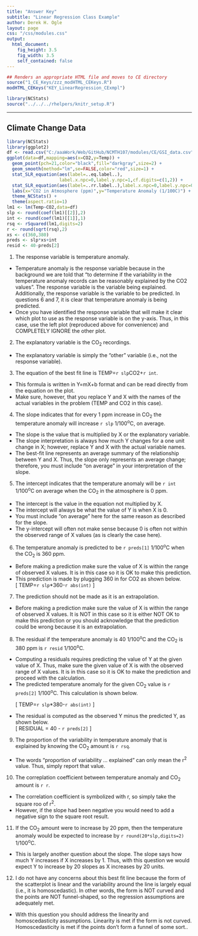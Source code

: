 ```yaml
---
title: "Answer Key"
subtitle: "Linear Regression Class Example"
author: Derek H. Ogle
layout: page
css: "/css/modules.css"
output:
  html_document:
    fig_height: 3.5
    fig_width: 3.5
    self_contained: false
---
```


```r
## Renders an appropriate HTML file and moves to CE directory
source("1_CE_Keys/zzz_modHTML_CEKeys.R")
modHTML_CEKeys("KEY_LinearRegression_CExmpl")
```
```r
library(NCStats)
source("../../../rhelpers/knitr_setup.R")
```

----

## Climate Change Data
```r
library(NCStats)
library(ggplot2)
df <- read.csv("C:/aaaWork/Web/GitHub/NCMTH107/modules/CE/GSI_data.csv")
ggplot(data=df,mapping=aes(x=CO2,y=Temp)) +
  geom_point(pch=21,color="black",fill="darkgray",size=2) +
  geom_smooth(method="lm",se=FALSE,color="red",size=1) +
  stat_SLR_equation(aes(label=..eq.label..),
                    label.x.npc=0,label.y.npc=1,cf.digits=c(1,2)) +
  stat_SLR_equation(aes(label=..rr.label..),label.x.npc=0,label.y.npc=0.90) +
  labs(x="CO2 in Atmosphere (ppm)",y="Temperature Anomaly (1/100C)") +
  theme_NCStats() +
  theme(aspect.ratio=1)
lm1 <- lm(Temp~CO2,data=df)
slp <- round(coef(lm1)[[2]],2)
int <- round(coef(lm1)[[1]],1)
rsq <- rSquared(lm1,digits=2)
r <- round(sqrt(rsq),2)
xs <- c(360,380)
preds <- slp*xs+int
resid <- 40-preds[2]
```

<ol start="1">
<li>The response variable is temperature anomaly.</li>
</ol>

<div class="alert alert-warning">
<ul>
  <li>Temperature anomaly is the response variable because in the background we are told that "to determine if the variability in the temperature anomaly records can be reasonably explained by the CO2 values". The response variable is the variable being explained. Additionally, the response variable is the variable to be predicted. In questions 6 and 7, it is clear that temperature anomaly is being predicted.</li>
  <li>Once you have identified the response variable that will make it clear which plot to use as the response variable is on the y-axis. Thus, in this case, use the left plot (reproduced above for convenience) and COMPLETELY IGNORE the other plot.</li>
</ul>

<ol start="2">
<li>The explanatory variable is the CO<sub>2</sub> recordings.</li>
</ol>

<div class="alert alert-warning">
<ul>
  <li>The explanatory variable is simply the "other" variable (i.e., not the response variable).</li>
</ul>


<ol start="3">
<li>The equation of the best fit line is TEMP=`r slp`CO2+`r int`.</li>
</ol>

<div class="alert alert-warning">
<ul>
  <li>This formula is written in Y=mX+b format and can be read directly from the equation on the plot.</li>
  <li>Make sure, however, that you replace Y and X with the names of the actual variables in the problem (TEMP and CO2 in this case).</li>
</ul>


<ol start="4">
<li>The slope indicates that for every 1 ppm increase in CO<sub>2</sub> the temperature anomaly will increase `r slp` 1/100<sup>o</sup>C, on average.</li>
</ol>

<div class="alert alert-warning">
<ul>
  <li>The slope is the value that is multiplied by X or the explanatory variable.</li>
  <li>The slope interpretation is always how much Y changes for a one unit change in X; however, replace Y and X with the actual variable names.</li>
  <li>The best-fit line represents an average summary of the relationship between Y and X. Thus, the slope only represents an average change; therefore, you must include "on average" in your interpretation of the slope.</li>
</ul>


<ol start="5">
<li>The intercept indicates that the temperature anomaly will be `r int` 1/100<sup>o</sup>C on average when the CO<sub>2</sub> in the atmosphere is 0 ppm.</li>
</ol>

<div class="alert alert-warning">
<ul>
  <li>The intercept is the value in the equation not multiplied by X.</li>
  <li>The intercept will always be what the value of Y is when X is 0.</li>
  <li>You must include "on average" here for the same reason as described for the slope.</li>
  <li>The y-intercept will often not make sense because 0 is often not within the observed range of X values (as is clearly the case here).</li>
</ul>

<ol start="6">
<li>The temperature anomaly is predicted to be `r preds[1]` 1/100<sup>o</sup>C when the CO<sub>2</sub> is 360 ppm.</li>
</ol>

<div class="alert alert-warning">
<ul>
  <li>Before making a prediction make sure the value of X is within the range of observed X values. It is in this case so it is OK to make this prediction.</li>
  <li>This prediction is made by plugging 360 in for CO2 as shown below.</li>
  
  \[ TEMP=`r slp`*360-`r abs(int)` \]
</ul>


<ol start="7">
<li>The prediction should not be made as it is an extrapolation.</li>
</ol>

<div class="alert alert-warning">
<ul>
  <li>Before making a prediction make sure the value of X is within the range of observed X values. It is NOT in this case so it is either NOT OK to make this prediction or you should acknowledge that the prediction could be wrong because it is an extrapolation.</li>
</ul>


<ol start="8">
<li>The residual if the temperature anomaly is 40 1/100<sup>o</sup>C and the CO<sub>2</sub> is 380 ppm is `r resid` 1/100<sup>o</sup>C.</li>
</ol>

<div class="alert alert-warning">
<ul>
  <li>Computing a residuals requires predicting the value of Y at the given value of X. Thus, make sure the given value of X is with the observed range of X values. It is in this case so it is OK to make the prediction and proceed with the calculation.</li>
  <li>The predicted temperature anomaly for the given CO<sub>2</sub> value is `r preds[2]` 1/100<sup>o</sup>C. This calculation is shown below.</li>

  \[ TEMP=`r slp`*380-`r abs(int)` \]
  
  <li>The residual is computed as the observed Y minus the predicted Y, as shown below.</li>
  
  \[ RESIDUAL = 40 - `r preds[2]` \]
</ul>


<ol start="9">
<li>The proportion of the variability in temperature anomaly that is explained by knowing the CO<sub>2</sub> amount is `r rsq`.</li>
</ol>

<div class="alert alert-warning">
<ul>
  <li>The words "proportion of variability ... explained" can only mean the r<sup>2</sup> value. Thus, simply report that value.</li>
</ul>


<ol start="10">
<li>The correplation coefficient between temperature anomaly and CO<sub>2</sub> amount is `r r`.</li>
</ol>

<div class="alert alert-warning">
<ul>
  <li>The correlation coefficient is symbolized with r, so simply take the square roo of r<sup>2</sup>.</li>
  <li>However, if the slope had been negative you would need to add a negative sign to the square root result.</li>
</ul>


<ol start="11">
<li>If the CO<sub>2</sub> amount were to increase by 20 ppm, then the temperature anomaly would be expected to increase by `r round(20*slp,digits=2)` 1/100<sup>o</sup>C.</li>
</ol>

<div class="alert alert-warning">
<ul>
  <li>This is largely another question about the slope. The slope says how much Y increases if X increases by 1. Thus, with this question we would expect Y to increase by 20 slopes as X increases by 20 units.</li>
</ul>


<ol start="12">
<li>I do not have any concerns about this best fit line because the form of the scatterplot is linear and the variability around the line is largely equal (i.e., it is homoscedastic). In other words, the form is NOT curved and the points are NOT funnel-shaped, so the regression assumptions are adequately met.</li>
</ol>

<div class="alert alert-warning">
<ul>
  <li>With this question you should address the linearity and homoscedasticity assumptions. Linearity is met if the form is not curved. Homoscedasticity is met if the points don't form a funnel of some sort..</li>
</ul>
